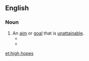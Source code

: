==English==

===Noun===
{{head|en|noun|head=[[high]] [[hopes]]}}

# An [[aim]] or [[goal]] that is [[unattainable]].
#* {{quote-song
|composer={{w|Sammy Cahn}} (lyrics), {{w|Jimmy Van Heusen}} (music)
|artist=sung by {{w|Frank Sinatra}} and {{w|Eddie Hodges}}
|title=High Hopes
|url=
|album=
|year=1959
|passage=Just what makes that little old [[ant]] / think he'll move a big rubber plant?<br />Anyone knows an ant can't / move a [[rubber tree]] plant,<br />but he's got '''high hopes''' / he's got '''high hopes''';<br />he's got '''high''' [[pie in the sky|in the sky]] / [[apple pie]] '''hopes'''…
|note=in the film {{w|A Hole in the Head}}}}
#* {{quote-journal
|date=February 4, 2011
|author=Gareth Roberts
|title=Wales 19-26 England
|work=BBC
|url=http://news.bbc.co.uk/sport2/hi/rugby_union/9386391.stm
|page=
|passage=They will now host Italy at Twickenham next Saturday, one of three successive home games, with '''high hopes''' of launching a serious title tilt for the first time in eight years.}}

<!--WTF are these doing here? - Jackofclubs
===See also===
*[[Don Quixote]] and the [[impossible dream]]
*[[Willy Wonka]]
*[[there's no place like home]]
-->

[[et:high hopes]]